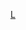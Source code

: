 {{Navbox
| name = 拉斯維加斯單軌電車
| title = [[拉斯維加斯單軌電車]]
|listclass = hlist
 
| state = {{state=autocollapse}}
 
| image = [[File:MonorailAtSahara.JPG|100px|]]
 
| group1 = 單軌電車車站
| list1 =
* [[美高梅大酒店站|美高梅大酒店]]
* [[百利與巴黎站|百利與巴黎]]
* [[火鶴與凱薩宮站|火鶴與凱薩宮]]
* [[哈拉斯與林尼克站|哈拉斯與林尼克]]
* [[會展中心站 (拉斯維加斯)|會展中心]]
* [[西門站 (拉斯維加斯)|西門]]
* [[SLS站|SLS]]
 
| group2 = 飯店
| list2 =
* [[美高梅大酒店|美高梅]] 
* [[百利酒店|百利]] 
* [[巴黎酒店|巴黎]] 
* [[火鶴酒店|火鶴]] 
* [[凱薩宮酒店|凱薩宮]] 
* [[哈拉斯酒店|哈拉斯]] 
* [[皇宮賭場度假村|皇宮]] 
* [[拉斯維加斯會展中心]] 
* [[拉斯維加斯賭場飯店]] 
* [[SLS拉斯維加斯|SLS]]

}}<noinclude>
{{collapsible option}}
[[Category:美国导航模板|L]]

</noinclude>
